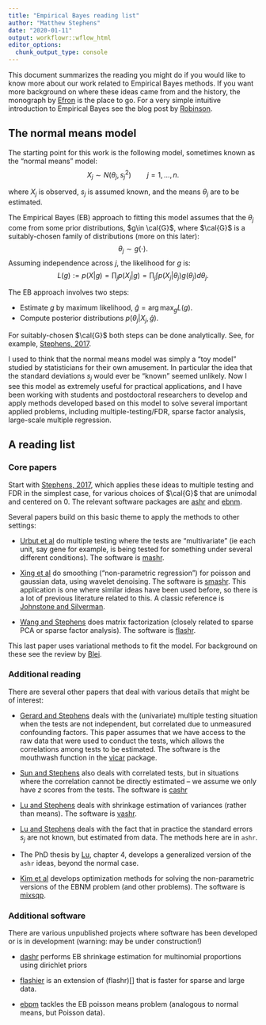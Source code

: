 ```yaml
---
title: "Empirical Bayes reading list"
author: "Matthew Stephens"
date: "2020-01-11"
output: workflowr::wflow_html
editor_options:
  chunk_output_type: console
---
```


This document summarizes the reading you might do if you would like to know more about
our work related to Empirical Bayes methods. If you want more background on where these ideas came from and the history, the monograph by [Efron](https://statweb.stanford.edu/~ckirby/brad/LSI/monograph_CUP.pdf) is the place to go.
For a very simple intuitive introduction to Empirical Bayes see the blog post by [Robinson](http://varianceexplained.org/r/empirical_bayes_baseball/).


## The normal means model

The starting point for this work is the following model,
sometimes known as the "normal means" model:
$$X_j \sim N(\theta_j,s_j^2) \qquad j=1,\dots,n.$$

where $X_j$ is observed, $s_j$ is assumed known, and the means $\theta_j$ are to be estimated.

The Empirical Bayes (EB)  approach  to fitting this model assumes that the $\theta_j$
come from some prior distributions, $g\in \cal{G}$, where $\cal{G}$ is a suitably-chosen
family of distributions (more on this later):
$$\theta_j \sim g(\cdot).$$
Assuming independence across $j$, the likelihood for $g$ is:
$$L(g):= p(X | g) = \prod_j p(X_j|g) = \prod_j \int p(X_j | \theta_j) g(\theta_j) d\theta_j.$$


The EB approach involves two steps:

- Estimate $g$ by maximum likelihood, $\hat{g} = \arg \max_g L(g)$.
- Compute posterior distributions $p(\theta_j | X_j, \hat{g})$.


For suitably-chosen $\cal{G}$ both steps can be done analytically. See, for example, [Stephens, 2017](https://doi.org/10.1093/biostatistics/kxw041).

I used to think that the normal means model 
was simply a "toy model" studied by statisticians for their own amusement.
In particular the idea that the standard deviations $s_j$ would ever be "known" seemed unlikely.
Now I see this model as extremely useful for practical applications, 
and I have been working with students and postdoctoral researchers to develop and
apply methods developed based on this  model to solve several important applied problems, including
multiple-testing/FDR, sparse factor analysis, large-scale multiple regression.


## A reading list

### Core papers

Start with [Stephens, 2017](https://doi.org/10.1093/biostatistics/kxw041), which applies
these ideas to multiple testing and FDR in the simplest case, for various choices of $\cal{G}$ that
are unimodal and centered on 0. The relevant software packages are [ashr](https://github.com/stephens999/ashr) and [ebnm](https://github.com/stephenslab/ebnm).

Several papers build on this basic theme to apply the methods to other settings:

- [Urbut et al](http://dx.doi.org/10.1038/s41588-018-0268-8) do multiple testing where the tests are "multivariate" (ie each unit, say gene for example, is being tested for something under several different conditions). The software is [mashr](https://github.com/stephenslab/mashr).

- [Xing et al](https://arxiv.org/abs/1605.07787) do smoothing ("non-parametric regression") for poisson and gaussian data, using wavelet denoising. The software is [smashr](https://github.com/stephenslab/smashr). This application is one where similar ideas have been used before, so there is a lot of previous literature related to this. A classic reference is [Johnstone and Silverman](https://projecteuclid.org/euclid.aos/1123250227).

- [Wang and Stephens](https://arxiv.org/abs/1802.06931) does matrix factorization (closely related to sparse PCA or sparse factor analysis). The software is [flashr](https://github.com/stephenslab/flashr).

This last paper uses variational methods to fit the model. For background on these see
the review by [Blei](https://arxiv.org/abs/1601.00670).


### Additional reading

There are several other papers that deal with various details that might be of interest:

- [Gerard and Stephens](http://dx.doi.org/10.1093/biostatistics/kxy029) deals with the (univariate) multiple testing situation when the tests are not independent, but correlated due to unmeasured
confounding factors. This paper assumes that we have access to the raw data that were
used to conduct the tests, which allows the correlations among tests to be  estimated.
The software is the mouthwash function in the [vicar](https://github.com/dcgerard/vicar) package.

- [Sun and Stephens](https://arxiv.org/abs/1812.07488) also deals with correlated tests, but in situations where the correlation cannot be directly estimated -- we assume we only have $z$ scores from the tests. The software
is [cashr](https://github.com/stephenslab/cashr)

- [Lu and Stephens](http://stephenslab.uchicago.edu/assets/papers/lu-stephens-2016.pdf) deals with shrinkage estimation of variances (rather than means).
The software is [vashr](https://github.com/stephenslab/vashr).

- [Lu and Stephens](https://arxiv.org/abs/1901.10679) deals with the fact that in practice the standard errors $s_j$ are not
known, but estimated from data. The methods here are in `ashr`.

- The PhD thesis by [Lu](http://stephenslab.uchicago.edu/assets/papers/mengyin-thesis.pdf), chapter 4, develops a generalized version of the `ashr` ideas,
beyond the normal case.

- [Kim et al](https://doi.org/10.1080/10618600.2019.1689985) develops optimization methods for
solving the non-parametric versions of the EBNM problem (and other problems). The software is
[mixsqp](https://github.com/stephenslab/mixsqp).

### Additional software

There are various unpublished projects where software has been developed or is in development (warning: may be under construction!)

- [dashr](https://github.com/stephenslab/dashr) performs EB shrinkage estimation for multinomial proportions using dirichlet priors

- [flashier](https://github.com/willwerscheid/flashier) is an extension of (flashr)[] that is faster for sparse and large data.

- [ebpm](https://github.com/stephenslab/ebpm) tackles the EB poisson means problem (analogous to normal means, but Poisson data).
